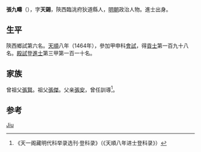{{Otheruses|other=名为张天锡的其他人物|張天錫}}

'''張九疇'''（{{bd|1444年||？}}），字'''天錫'''，陝西臨洮府狄道縣人，[[明朝|明朝]]政治人物。進士出身。

== 生平 ==
陝西鄉試第六名。[[天顺_(明朝)|天順]]八年（1464年），參加甲申科[[會試|會試]]，得[[貢士|貢士]]第一百九十八名。[[殿試|殿試]]登[[進士|進士]]第三甲第一百一十名。

== 家族 ==
曾祖父[[張賢|張賢]]。祖父[[張傑|張傑]]。父亲[[張安|張安]]，曾任訓導<ref>《天一阁藏明代科举录选刊·登科录》（《天順八年进士登科录》）</ref>。

== 参考 ==
{{reflist}}

{{天順八年甲申科殿試金榜}}

{{Authority control}}
{{DEFAULTSORT:Zhang张}}
[[Category:张姓|Jiu]]

{{明朝人物小作品}}